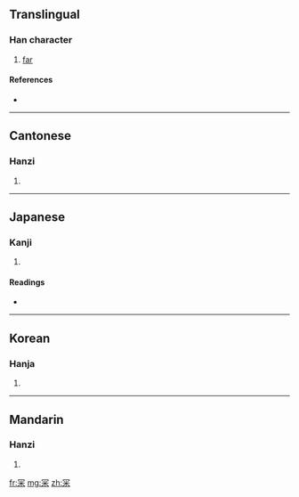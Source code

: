 ==Translingual==

===Han character===
{{Han char|rn=14|rad=冖|as=06|sn=8|four=7790<sub>4</sub>|canj=月火木 (BFD)}}

# [[far]]

====References====
* {{Han ref|kx=0130.210|dkj=01577|dj=0292.250|hdz=10303.170|uh=519E|ud=20894|bh=CBCD|bd=52173}}

----

==Cantonese==

===Hanzi===
{{yue-hanzi|jyut=|y=mei4}}

# {{defn|Cantonese|sort=冖06}}

----

==Japanese==

===Kanji===
{{ja-kanji|grade=|rs=冖06}}

# {{defn|Japanese|sort=冖06}}

====Readings====
* {{ja-readings|on=[[び]] (bi), [[み]] (mi)|kun=[[ますます]] (masumasu)}}

----

==Korean==

===Hanja===
{{ko-hanja|hangeul=미|rv=mi|mr=mi}}

# {{defn|Korean|sort=冖06}}

----

==Mandarin==

===Hanzi===
{{cmn-hanzi|pin=[[mí]] ([[mi2]])|wg=mi<sup>2</sup>}}

# {{defn|Mandarin|sort=冖06}}

[[fr:冞]]
[[mg:冞]]
[[zh:冞]]